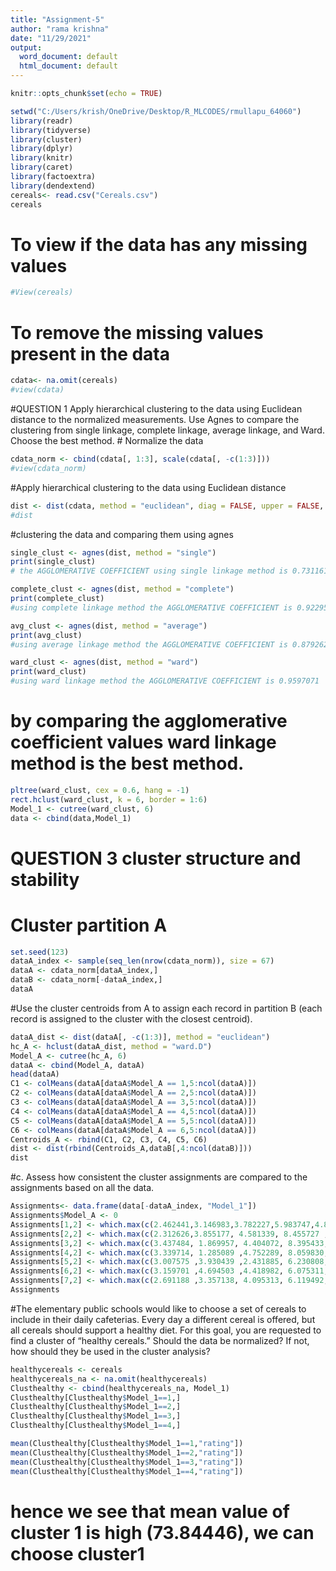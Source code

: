 ---
title: "Assignment-5"
author: "rama krishna"
date: "11/29/2021"
output:
  word_document: default
  html_document: default
---
```{r setup, include=FALSE}
knitr::opts_chunk$set(echo = TRUE)
```
```{r}
setwd("C:/Users/krish/OneDrive/Desktop/R_MLCODES/rmullapu_64060")
library(readr)
library(tidyverse)
library(cluster)
library(dplyr)
library(knitr)
library(caret)
library(factoextra)
library(dendextend)
cereals<- read.csv("Cereals.csv")
cereals
```
# To view if the data has any missing values
```{r}
#View(cereals)
```
# To remove the missing values present in the data
```{r}
cdata<- na.omit(cereals)
#view(cdata)
```
#QUESTION 1 Apply hierarchical clustering to the data using Euclidean distance to the normalized measurements. Use Agnes to compare the clustering from single linkage, complete linkage, average linkage, and Ward. Choose the best method.
# Normalize the data
```{r}
cdata_norm <- cbind(cdata[, 1:3], scale(cdata[, -c(1:3)]))
#view(cdata_norm)
```
#Apply hierarchical clustering to the data using Euclidean distance
```{r}
dist <- dist(cdata, method = "euclidean", diag = FALSE, upper = FALSE, p =2)
#dist
```
#clustering the data  and comparing them using agnes
```{r}
single_clust <- agnes(dist, method = "single")
print(single_clust)
# the AGGLOMERATIVE COEFFICIENT using single linkage method is 0.7311616
```
```{r}
complete_clust <- agnes(dist, method = "complete")
print(complete_clust)
#using complete linkage method the AGGLOMERATIVE COEFFICIENT is 0.922957 
```
```{r}
avg_clust <- agnes(dist, method = "average")
print(avg_clust)
#using average linkage method the AGGLOMERATIVE COEFFICIENT is 0.8792621
```
```{r}
ward_clust <- agnes(dist, method = "ward")
print(ward_clust)
#using ward linkage method the AGGLOMERATIVE COEFFICIENT is 0.9597071
```
# by comparing the agglomerative coefficient values ward linkage method is the best method.
```{r}
pltree(ward_clust, cex = 0.6, hang = -1)
rect.hclust(ward_clust, k = 6, border = 1:6)     
Model_1 <- cutree(ward_clust, 6)
data <- cbind(data,Model_1)
```
# QUESTION 3 cluster structure and stability
# Cluster partition A
```{r}
set.seed(123)
dataA_index <- sample(seq_len(nrow(cdata_norm)), size = 67)
dataA <- cdata_norm[dataA_index,]
dataB <- cdata_norm[-dataA_index,]
dataA
```
#Use the cluster centroids from A to assign each record in partition B (each record is assigned to the cluster with the closest centroid).
```{r}
dataA_dist <- dist(dataA[, -c(1:3)], method = "euclidean")
hc_A <- hclust(dataA_dist, method = "ward.D")
Model_A <- cutree(hc_A, 6)
dataA <- cbind(Model_A, dataA)
head(dataA)
C1 <- colMeans(dataA[dataA$Model_A == 1,5:ncol(dataA)])
C2 <- colMeans(dataA[dataA$Model_A == 2,5:ncol(dataA)])
C3 <- colMeans(dataA[dataA$Model_A == 3,5:ncol(dataA)])
C4 <- colMeans(dataA[dataA$Model_A == 4,5:ncol(dataA)])
C5 <- colMeans(dataA[dataA$Model_A == 5,5:ncol(dataA)])
C6 <- colMeans(dataA[dataA$Model_A == 6,5:ncol(dataA)])
Centroids_A <- rbind(C1, C2, C3, C4, C5, C6)
dist <- dist(rbind(Centroids_A,dataB[,4:ncol(dataB)]))
dist
```
#c. Assess how consistent the cluster assignments are compared to the assignments based on all the data.
```{r}
Assignments<- data.frame(data[-dataA_index, "Model_1"])
Assignments$Model_A <- 0
Assignments[1,2] <- which.max(c(2.462441,3.146983,3.782227,5.983747,4.881300,3.826735))
Assignments[2,2] <- which.max(c(2.312626,3.855177, 4.581339, 8.455727 ,4.827885 ,5.441721))
Assignments[3,2] <- which.max(c(3.437484, 1.869957, 4.404072, 8.395433, 4.851045, 4.429787))
Assignments[4,2] <- which.max(c(3.339714, 1.285089 ,4.752289, 8.059830, 4.687570, 3.657016))
Assignments[5,2] <- which.max(c(3.007575 ,3.930439 ,2.431885, 6.230808, 5.027546, 4.008456))
Assignments[6,2] <- which.max(c(3.159701 ,4.694503 ,4.418982, 6.075311, 4.930370, 3.901197))
Assignments[7,2] <- which.max(c(2.691188 ,3.357138, 4.095313, 6.119492, 4.677708, 2.705759))
Assignments
```
#The elementary public schools would like to choose a set of cereals to include in their daily cafeterias. Every day a different cereal is offered, but all cereals should support a healthy diet. For this goal, you are requested to find a cluster of “healthy cereals.” Should the data be normalized? If not, how should they be used in the cluster analysis?
```{r}
healthycereals <- cereals
healthycereals_na <- na.omit(healthycereals)
Clusthealthy <- cbind(healthycereals_na, Model_1)
Clusthealthy[Clusthealthy$Model_1==1,]
Clusthealthy[Clusthealthy$Model_1==2,]
Clusthealthy[Clusthealthy$Model_1==3,]
Clusthealthy[Clusthealthy$Model_1==4,]
```
```{r}
mean(Clusthealthy[Clusthealthy$Model_1==1,"rating"])
mean(Clusthealthy[Clusthealthy$Model_1==2,"rating"])
mean(Clusthealthy[Clusthealthy$Model_1==3,"rating"])
mean(Clusthealthy[Clusthealthy$Model_1==4,"rating"])

```
# hence we see that mean value of cluster 1 is high (73.84446), we can choose cluster1 

